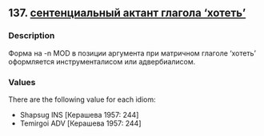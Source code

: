 ## 137. <a href =  'https://agricolamz.github.io/The_Circassian_Isoglosses_Database/137.html'>сентенциальный актант глагола ‘хотеть’</a>
### Description

Форма на -n MOD в позиции аргумента при матричном глаголе 'хотеть' оформляется инструменталисом или адвербиалисом.


### Values
There are the following value for each idiom:

* Shapsug INS [Керашева 1957: 244]
* Temirgoi ADV [Керашева 1957: 244]

